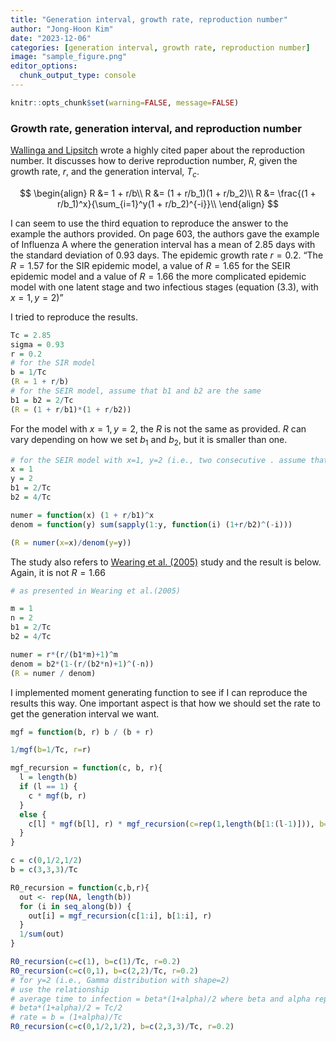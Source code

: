 ```yaml
---
title: "Generation interval, growth rate, reproduction number"
author: "Jong-Hoon Kim"
date: "2023-12-06"
categories: [generation interval, growth rate, reproduction number]
image: "sample_figure.png"
editor_options: 
  chunk_output_type: console
---
```


```r
knitr::opts_chunk$set(warning=FALSE, message=FALSE) 
```

### Growth rate, generation interval, and reproduction number

[Wallinga and Lipsitch](https://royalsocietypublishing.org/doi/10.1098/rspb.2006.3754?url_ver=Z39.88-2003&rfr_id=ori%3Arid%3Acrossref.org&rfr_dat=cr_pub++0pubmed) wrote a highly cited paper about the reproduction number. It discusses how to derive reproduction number, $R$, given the growth rate, $r$, and the generation interval, $T_c$.  

$$
\begin{align}
R &= 1 + r/b\\
R &= (1 + r/b_1)(1 + r/b_2)\\
R &= \frac{(1 + r/b_1)^x}{\sum_{i=1}^y(1 + r/b_2)^{-i}}\\
\end{align}
$$

I can seem to use the third equation to reproduce the answer to the example the authors provided.  On page 603, the authors gave the example of Influenza A where the generation interval has a mean of 2.85 days with the standard deviation of 0.93 days. The epidemic growth rate $r = 0.2$. "The $R=1.57$ for the SIR epidemic
model, a value of $R=1.65$ for the SEIR
epidemic model and a value of $R=1.66$ the more complicated epidemic model with one latent stage
and two infectious stages (equation (3.3), with $x=1, y=2$)" 

I tried to reproduce the results.
```r
Tc = 2.85
sigma = 0.93
r = 0.2
# for the SIR model
b = 1/Tc
(R = 1 + r/b)
# for the SEIR model, assume that b1 and b2 are the same
b1 = b2 = 2/Tc
(R = (1 + r/b1)*(1 + r/b2))
```

For the model with $x=1, y=2$, the $R$ is not the same as provided. 
$R$ can vary depending on how we set $b_1$ and $b_2$, but it is smaller than one.
```r
# for the SEIR model with x=1, y=2 (i.e., two consecutive . assume that b1 and b2 are the same
x = 1
y = 2
b1 = 2/Tc
b2 = 4/Tc

numer = function(x) (1 + r/b1)^x
denom = function(y) sum(sapply(1:y, function(i) (1+r/b2)^(-i)))

(R = numer(x=x)/denom(y=y))
```

The study also refers to [Wearing et al. (2005)](https://journals.plos.org/plosmedicine/article?id=10.1371/journal.pmed.0020174) study and the result is below.  Again, it is not  $R=1.66$
```r
# as presented in Wearing et al.(2005)

m = 1
n = 2
b1 = 2/Tc
b2 = 4/Tc

numer = r*(r/(b1*m)+1)^m
denom = b2*(1-(r/(b2*n)+1)^(-n))
(R = numer / denom)
```

I implemented moment generating function to see if I can reproduce the results this way. One important aspect is that how we should set the rate to get the generation interval we want. 

```r
mgf = function(b, r) b / (b + r)

1/mgf(b=1/Tc, r=r)

mgf_recursion = function(c, b, r){
  l = length(b)
  if (l == 1) {
    c * mgf(b, r)
  } 
  else {
    c[l] * mgf(b[l], r) * mgf_recursion(c=rep(1,length(b[1:(l-1)])), b=b[1:(l-1)], r=r)
  }
}

c = c(0,1/2,1/2)
b = c(3,3,3)/Tc

R0_recursion = function(c,b,r){
  out <- rep(NA, length(b))
  for (i in seq_along(b)) {
    out[i] = mgf_recursion(c[1:i], b[1:i], r)
  }
  1/sum(out)
}

R0_recursion(c=c(1), b=c(1)/Tc, r=0.2)
R0_recursion(c=c(0,1), b=c(2,2)/Tc, r=0.2)
# for y=2 (i.e., Gamma distribution with shape=2)
# use the relationship 
# average time to infection = beta*(1+alpha)/2 where beta and alpha represent scale and shape
# beta*(1+alpha)/2 = Tc/2
# rate = b = (1+alpha)/Tc
R0_recursion(c=c(0,1/2,1/2), b=c(2,3,3)/Tc, r=0.2)
```

